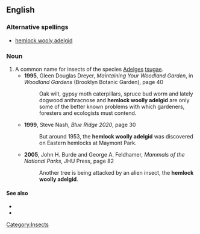 ==English==

===Alternative spellings===
* [[hemlock wooly adelgid]]

===Noun===
{{en-noun|sg=[[hemlock]] [[woolly]] [[adelgid]]}}

# A common name for insects of the species [[Adelges]] [[tsugae]].
#*'''1995''', Gleen Douglas Dreyer, ''Maintaining Your Woodland Garden'', in ''Woodland Gardens'' (Brooklyn Botanic Garden), page 40
#*:Oak wilt, gypsy moth caterpillars, spruce bud worm and lately dogwood anthracnose and '''hemlock woolly adelgid''' are only some of the better known problems with which gardeners, foresters and ecologists must contend.
#*'''1999''', Steve Nash, ''Blue Ridge 2020'', page 30
#*:But around 1953, the '''hemlock woolly adelgid''' was discovered on Eastern hemlocks at Maymont Park.
#*'''2005''', John H. Burde and George A. Feldhamer, ''Mammals of the National Parks'', JHU Press, page 82
#*:Another tree is being attacked by an alien insect, the '''hemlock woolly adelgid'''.

====See also====
*{{pedia|Adelges tsugae}}
*{{specieslite|Adelges tsugae}}

[[Category:Insects]]